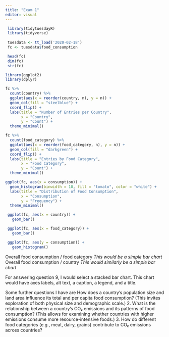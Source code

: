 ```yaml
---
title: "Exam 1"
editor: visual
---
```

```r
 
 library(tidytuesdayR)
 library(tidyverse)
 
 tuesdata <- tt_load('2020-02-18')
 fc <- tuesdata$food_consumption
```

```r
 head(fc)
 dim(fc)
 str(fc)
```



```r
library(ggplot2)
library(dplyr)

fc %>%
  count(country) %>%
  ggplot(aes(x = reorder(country, n), y = n)) +
  geom_col(fill = "steelblue") +
  coord_flip() +
  labs(title = "Number of Entries per Country",
       x = "Country",
       y = "Count") +
  theme_minimal()

fc %>%
  count(food_category) %>%
  ggplot(aes(x = reorder(food_category, n), y = n)) +
  geom_col(fill = "darkgreen") +
  coord_flip() +
  labs(title = "Entries by Food Category",
       x = "Food Category",
       y = "Count") +
  theme_minimal()

ggplot(fc, aes(x = consumption)) +
  geom_histogram(binwidth = 10, fill = "tomato", color = "white") +
  labs(title = "Distribution of Food Consumption",
       x = "Consumption",
       y = "Frequency") +
  theme_minimal()
```

```r
 ggplot(fc, aes(x = country)) +
   geom_bar()

 ggplot(fc, aes(x = food_category)) +
   geom_bar()

 ggplot(fc, aes(y = consumption)) +
   geom_histogram()
```

Overall food consumption / food category
*This would be a simple bar chart*
Overall food consumption / country
*This would similarly be a simple bar chart*

For answering question 9, I would select a stacked bar chart.
  This chart would have axes labels, alt text, a caption, a legend, and a title.
  
Some further questions I have are
How does a country’s population size and land area influence its total and per capita food consumption?
(This invites exploration of both physical size and demographic scale.)
	2.	What is the relationship between a country’s CO₂ emissions and its patterns of food consumption?
(This allows for examining whether countries with higher emissions consume more resource-intensive foods.)
	3.	How do different food categories (e.g., meat, dairy, grains) contribute to CO₂ emissions across countries?
